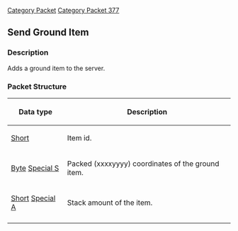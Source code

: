 [[Category Packet]]
[[Category Packet 377]]
{{packet|name=Send Ground Item|description=Adds a ground item to the server. |opcode=107|type=Fixed|length=5|revision=377}}
== Send Ground Item ==

=== Description ===
Adds a ground item to the server. 

=== Packet Structure ===

{| border=2
! Data type
! Description
|-
| [[Data Types#Standard data types|Short]]
| Item id.
|-
| [[Data Types#Standard data types|Byte]] [[Data Types#Non Standard Data Types|Special S]]
| Packed (xxxxyyyy) coordinates of the ground item.
|-
| [[Data Types#Standard data types|Short]] [[Data Types#Non Standard Data Types|Special A]]
| Stack amount of the item.
|-
|}